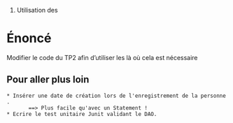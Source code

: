 #Utilisation des {{{PreparedStatement}}}

= Énoncé =

Modifier le code du TP2 afin d’utiliser les {{{PreparedStatement}}} là où cela est nécessaire

== Pour aller plus loin ==

 * Insérer une date de création lors de l'enregistrement de la personne.
        ==> Plus facile qu'avec un Statement !
 * Ecrire le test unitaire Junit validant le DAO.